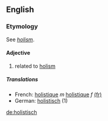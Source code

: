 ==English==
===Etymology===
See ''[[holism]]''.
====Adjective====
# related to [[holism]]
===== Translations =====
*French: [[holistique]] ''m'' [[holistique]] ''f'' [[:fr:holistique|(fr)]]  
*German: [[holistisch]] (1)

[[de:holistisch]]